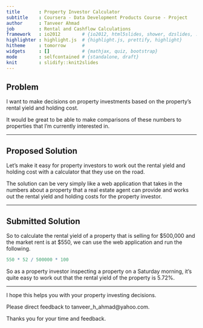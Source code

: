 ```yaml
---
title       : Property Investor Calculator
subtitle    : Coursera - Data Development Products Course - Project
author      : Tanveer Ahmad
job         : Rental and Cashflow Calculations
framework   : io2012        # {io2012, html5slides, shower, dzslides, ...}
highlighter : highlight.js  # {highlight.js, prettify, highlight}
hitheme     : tomorrow      # 
widgets     : []            # {mathjax, quiz, bootstrap}
mode        : selfcontained # {standalone, draft}
knit        : slidify::knit2slides
---
```


## Problem

I want to make decisions on property investments based on the property's rental yield and holding cost. 

It would be great to be able to make comparisons of these numbers to properties that I'm currently interested in.

--- 

## Proposed Solution

Let's make it easy for property investors to work out the rental yield and holding cost with a calculator that they use on the road.

The solution can be very simply like a web application that takes in the numbers about a property that a real estate agent can provide and works out the rental yield and holding costs for the property investor.

--- 

## Submitted Solution

So to calculate the rental yield of a property that is selling for $500,000 and the market rent is at $550, we can use the web application and run the following.

```r

550 * 52 / 500000 * 100

```

So as a property investor inspecting a property on a Saturday morning, it's quite easy to work out that the rental yield of the property is 5.72%.

--- 

I hope this helps you with your property investing decisions.

Please direct feedback to tanveer_h_ahmad@yahoo.com.

Thanks you for your time and feedback.


